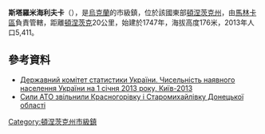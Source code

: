 {{no footnotes|time=2015-09-14T09:03:07+00:00}}
{{coord|47|59|56|N|37|35|1|E|scale:100000|display=title}}

'''斯塔羅米海利夫卡'''（{{lang-uk|Старомихайлівка}}），是[[烏克蘭|烏克蘭]]的市級鎮，位於該國東部[[頓涅茨克州|頓涅茨克州]]，由[[馬林卡區|馬林卡區]]負責管轄，距離[[頓涅茨克|頓涅茨克]]20公里，始建於1747年，海拔高度176米，2013年人口5,411。

==參考資料==
*[https://web.archive.org/web/20150720012428/http://database.ukrcensus.gov.ua/PXWEB2007/ukr/publ_new1/2013/publ2013.asp Державний комітет статистики України. Чисельність наявного населення України на 1 січня 2013 року, Київ-2013]
* [http://ukr.lb.ua/news/2014/08/02/274933_sili_ato_osvobodili_krasnogorovku.html Сили АТО звільнили Красногорівку і Старомихайлівку Донецької області] {{Wayback|url=http://ukr.lb.ua/news/2014/08/02/274933_sili_ato_osvobodili_krasnogorovku.html |date=20160304100918 }}

{{DEFAULTSORT:Старомихайлівка}}
[[Category:頓涅茨克州市級鎮|Category:頓涅茨克州市級鎮]]


{{Donetsk-geo-stub}}